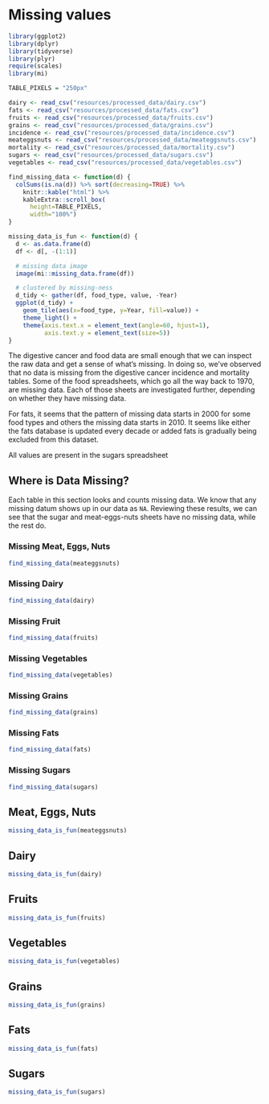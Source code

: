 # Missing values

```r
library(ggplot2)
library(dplyr)
library(tidyverse)
library(plyr)
require(scales)
library(mi)
```

```r
TABLE_PIXELS = "250px"
```

```r
dairy <- read_csv("resources/processed_data/dairy.csv")
fats <- read_csv("resources/processed_data/fats.csv")
fruits <- read_csv("resources/processed_data/fruits.csv")
grains <- read_csv("resources/processed_data/grains.csv")
incidence <- read_csv("resources/processed_data/incidence.csv")
meateggsnuts <- read_csv("resources/processed_data/meateggsnuts.csv")
mortality <- read_csv("resources/processed_data/mortality.csv")
sugars <- read_csv("resources/processed_data/sugars.csv")
vegetables <- read_csv("resources/processed_data/vegetables.csv")
```

<!-- function for creating a missing data table -->
```r
find_missing_data <- function(d) {
  colSums(is.na(d)) %>% sort(decreasing=TRUE) %>%
    knitr::kable("html") %>%
    kableExtra::scroll_box(
      height=TABLE_PIXELS,
      width="100%") 
}
```

<!-- function for creating missing data plots -->
```r
missing_data_is_fun <- function(d) {
  d <- as.data.frame(d)
  df <- d[, -(1:1)]

  # missing data image
  image(mi::missing_data.frame(df))

  # clustered by missing-ness
  d_tidy <- gather(df, food_type, value, -Year)
  ggplot(d_tidy) +
    geom_tile(aes(x=food_type, y=Year, fill=value)) +
    theme_light() +
    theme(axis.text.x = element_text(angle=60, hjust=1),
          axis.text.y = element_text(size=5))
}
```

The digestive cancer and food data are small enough that we can inspect the raw data and get a sense of what's missing. In doing so, we've observed that no data is missing from the digestive cancer incidence and mortality tables. Some of the food spreadsheets, which go all the way back to 1970, are missing data. Each of those sheets are investigated further, depending on whether they have missing data.

For fats, it seems that the pattern of missing data starts in 2000 for some food types and others the missing data starts in 2010. It seems like either the fats database is updated every decade or added fats is gradually being excluded from this dataset. 

All values are present in the sugars spreadsheet

## Where is Data Missing?

Each table in this section looks and counts missing data. We know that any missing datum shows up in our data as `NA`. Reviewing these results, we can see that the sugar and meat-eggs-nuts sheets have no missing data, while the rest do.

<!-- TODO: combine these tables into one? -->

### Missing Meat, Eggs, Nuts

```r
find_missing_data(meateggsnuts)
```

### Missing Dairy

```r
find_missing_data(dairy)
```

### Missing Fruit

```r
find_missing_data(fruits)
```

### Missing Vegetables

```r
find_missing_data(vegetables)
```

### Missing Grains

```r
find_missing_data(grains)
```

### Missing Fats

```r
find_missing_data(fats)
```

### Missing Sugars

```r
find_missing_data(sugars)
```

## Meat, Eggs, Nuts

```r
missing_data_is_fun(meateggsnuts)
```

## Dairy

```r
missing_data_is_fun(dairy)
```

## Fruits

```r
missing_data_is_fun(fruits)
```

## Vegetables

```r
missing_data_is_fun(vegetables)
```

## Grains

```r
missing_data_is_fun(grains)
```

## Fats

```r
missing_data_is_fun(fats)
```

## Sugars

```r
missing_data_is_fun(sugars)
```
